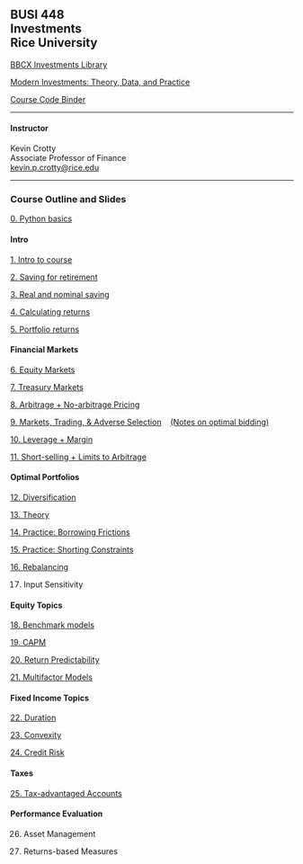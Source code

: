 ## BUSI 448<br>Investments<br>Rice University


[BBCX Investments Library](http://bbcx-investments.com)

[Modern Investments: Theory, Data, and Practice](http://mi.bbcx-investments.com/index.html)

[Course Code Binder](https://mybinder.org/v2/gh/kpcrotty/busi448_binder/HEAD)

<hr>

#### Instructor

Kevin Crotty<br>
Associate Professor of Finance<br>
<a href="mailto:kevin.p.crotty@rice.edu">kevin.p.crotty@rice.edu</a>

<hr>

### Course Outline and Slides

[0. Python basics](./busi448/python_basics.html)

#### Intro

[1. Intro to course](./busi448/01_intro.html)

[2. Saving for retirement](./busi448/02_saving.html)

[3. Real and nominal saving](./busi448/03_saving_real_nominal.html)

[4. Calculating returns](./busi448/04_returns.html)

[5. Portfolio returns](./busi448/05_returns_portfolios.html)

#### Financial Markets

[6. Equity Markets](./busi448/06_stocks.html)

[7. Treasury Markets](./busi448/07_treasuries.html)

[8. Arbitrage + No-arbitrage Pricing](./busi448/08_arbitrage.html)

[9. Markets, Trading, & Adverse Selection](./busi448/09_markets.html) &nbsp;&nbsp; [(Notes on optimal bidding)](./busi448/asymmetric_info.html) 

[10. Leverage + Margin](./busi448/10_leverage.html)

[11. Short-selling + Limits to Arbitrage](./busi448/11_shorting.html)

#### Optimal Portfolios

[12. Diversification](./busi448/12_diversification.html)

[13. Theory](./busi448/13_portfolios_theory.html)

[14. Practice: Borrowing Frictions](./busi448/14_portfolios_borrowing_frictions.html)

[15. Practice: Shorting Constraints](./busi448/15_portfolios_short_constraints.html)

[16. Rebalancing](./busi448/16_rebalancing.html)

17. Input Sensitivity
<!-- [14. Input Sensitivity](./busi448/14_input_sensitivity.html) -->

#### Equity Topics

[18. Benchmark models](./busi448/17_mkt_model_regression.html)

[19. CAPM](./busi448/18_capm.html)

[20. Return Predictability](./busi448/19_predictability.html)

[21. Multifactor Models](./busi448/20_multifactor_models.html)

#### Fixed Income Topics

[22. Duration](./busi448/21_duration.html)

[23. Convexity](./busi448/22_convexity.html)

[24. Credit Risk](./busi448/23_credit_risk.html)

#### Taxes

[25. Tax-advantaged Accounts](./busi448/24_tax_advantaged_accts.html)

<!-- 23. Tax-advantaged Assets -->
<!-- [23. Tax-advantaged Assets](./busi448/trading_securities.html) -->

#### Performance Evaluation

26. Asset Management
<!-- [24. Asset Management](./busi448/trading_securities.html) -->

27. Returns-based Measures
<!-- [25. Returns-based Measures](./busi448/trading_securities.html) -->

<!-- 26. Fees -->
<!-- [26. Fees](./busi448/trading_securities.html) -->

<!-- #### Review/Catch-up

27. Review -->
<!-- [27. Review](./busi448/trading_securities.html) -->